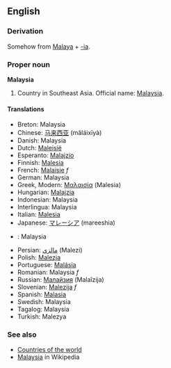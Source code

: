 ==English==
===Derivation===
Somehow from [[Malaya]] + [[-ia]].

===Proper noun===
'''Malaysia'''
# Country in Southeast Asia. Official name: [[w:Malaysia|Malaysia]].

====Translations====
*Breton: Malaysia
*Chinese: [[马来西亚]] (mǎláixīyà)
*Danish: Malaysia
*Dutch: [[Maleisië]]
*Esperanto: [[Malajzio]]
*Finnish: [[Malesia]]
*French: [[Malaisie]] ''f''
*German: Malaysia
*Greek, Modern: [[Μαλαισία]] (Malesia)
*Hungarian: [[Malajzia]]
*Indonesian: Malaysia
*Interlingua: Malaysia
*Italian: [[Malesia]]
*Japanese: [[マレーシア]] (mareeshia)
*{{ms}}: Malaysia
*Persian: [[مالزي]] (Malezi)
*Polish: [[Malezja]]
*Portuguese: [[Malásia]]
*Romanian: Malaysia ''f''
*Russian: [[Малайзия]] (Malaĭzija)
*Slovenian: [[Malezija]] ''f''
*Spanish: [[Malasia]]
*Swedish: Malaysia
*Tagalog: Malaysia
*Turkish: Malezya

===See also===
* [[Countries of the world]]
* [[w:Malaysia|Malaysia]] in Wikipedia